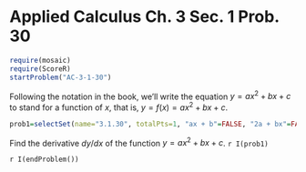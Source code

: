 Applied Calculus Ch. 3 Sec. 1 Prob. 30
========================================================
```r
require(mosaic)
require(ScoreR)
startProblem("AC-3-1-30")
```
Following the notation in the book, we'll write the equation $y = a x^2 + b x + c$ to stand for a function of $x$, that is, $y = f(x) = a x^2 + b x + c$.

```r
prob1=selectSet(name="3.1.30", totalPts=1, "ax + b"=FALSE, "2a + bx"=FALSE, "2ax + b"=TRUE, "2ax + bx"=FALSE)
```
Find the derivative $dy/dx$ of the function $y = a x^2 + b x + c$. `r I(prob1)`

`r I(endProblem())`